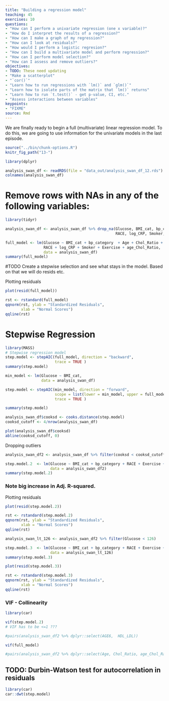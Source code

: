 ```yaml
---
title: "Building a regression model"
teaching: 45
exercises: 10
questions:
- "How can I perform a univariate regression (one x variable)?"
- "How do I interpret the results of a regression?"
- "How can I make a graph of my regression?"
- "How can I look at residuals?"
- "How would I perform a logistic regresion?"
- "How can I build a multivariate model and perform regression?"
- "How can I perform model selection?"
- "How can I assess and remove outliers?"
objectives:
- TODO: These need updating
- "Make a scatterplot"
- "`cor()`"
- "Learn how to run regressions with `lm()` and `glm()`"
- "Learn how to isolate parts of the matrix that `lm()` returns"
- "Learn how to run `t.test()` - get p-value, CI, etc."
- "Assess interactions between variables"
keypoints:
- "FIXME"
source: Rmd
---
```


We are finally ready to begin a full (multivariate) linear regression model. To do this, we are going to use information for the univariate models in the last episode.  

```r
source("../bin/chunk-options.R")
knitr_fig_path("13-")
```

```r
library(dplyr)

analysis_swan_df <- readRDS(file = "data_out/analysis_swan_df_12.rds")
colnames(analysis_swan_df)
```


# Remove rows with NAs in any of the following variables:
```r
library(tidyr)

analysis_swan_df <- analysis_swan_df %>% drop_na(Glucose, BMI_cat, bp_category, Age, Chol_Ratio,
                                                 RACE, log_CRP, Smoker, Exercise, age_Chol_Ratio)
```

```r
full_model <- lm(Glucose ~ BMI_cat + bp_category  + Age + Chol_Ratio +
                 RACE + log_CRP + Smoker + Exercise + age_Chol_Ratio,
                 data = analysis_swan_df)
summary(full_model)
```

#TODO Create a stepwise selection and see what stays in the model. Based on that we will do resids etc. 

Plotting residuals
```r
plot(resid(full_model))
```

```r
rst <- rstandard(full_model)
qqnorm(rst, ylab = "Standardized Residuals",
       xlab = "Normal Scores")
qqline(rst)
```


# Stepwise Regression

```r
library(MASS)
# Stepwise regression model
step.model <- stepAIC(full_model, direction = "backward",
                      trace = TRUE )
summary(step.model)
```
```r
min_model <- lm(Glucose ~ BMI_cat,
                data = analysis_swan_df)

step.model <- stepAIC(min_model, direction = "forward",
                      scope = list(lower = min_model, upper = full_model),
                      trace = TRUE )

summary(step.model)
```


```r
analysis_swan_df$cooksd <- cooks.distance(step.model)
cooksd_cutoff <- 4/nrow(analysis_swan_df)

plot(analysis_swan_df$cooksd)
abline(cooksd_cutoff, 0)
```

Dropping outliers
```r
analysis_swan_df2 <- analysis_swan_df %>% filter(cooksd < cooksd_cutoff) %>% dplyr::select(-cooksd)

step.model.2  <- lm(Glucose ~ BMI_cat + bp_category + RACE + Exercise + log_CRP + age_Chol_Ratio,
                    data = analysis_swan_df2)
summary(step.model.2)
```

### Note big increase in Adj. R-squared. 


Plotting residuals
```r
plot(resid(step.model.2))
```

```r
rst <- rstandard(step.model.2)
qqnorm(rst, ylab = "Standardized Residuals",
       xlab = "Normal Scores")
qqline(rst)
```

```r
analysis_swan_lt_126 <- analysis_swan_df2 %>% filter(Glucose < 126)

step.model.3  <- lm(Glucose ~ BMI_cat + bp_category + RACE + Exercise + log_CRP + age_Chol_Ratio,
                    data = analysis_swan_lt_126)
summary(step.model.3)
```

```r
plot(resid(step.model.3))
```

```r
rst <- rstandard(step.model.3)
qqnorm(rst, ylab = "Standardized Residuals",
       xlab = "Normal Scores")
qqline(rst)
```


### VIF - Collinearity


```r

library(car)

vif(step.model.2)
# VIF has to be <=1 ???

#pairs(analysis_swan_df2 %>% dplyr::select(AGE6,  HDL_LDL))
```
```r
vif(full_model)
```

```r
#pairs(analysis_swan_df2 %>% dplyr::select(Age, Chol_Ratio, age_Chol_Ratio))
```
## TODO: Durbin-Watson test for autocorrelation in residuals

```r
library(car)
car::dwt(step.model)
```
